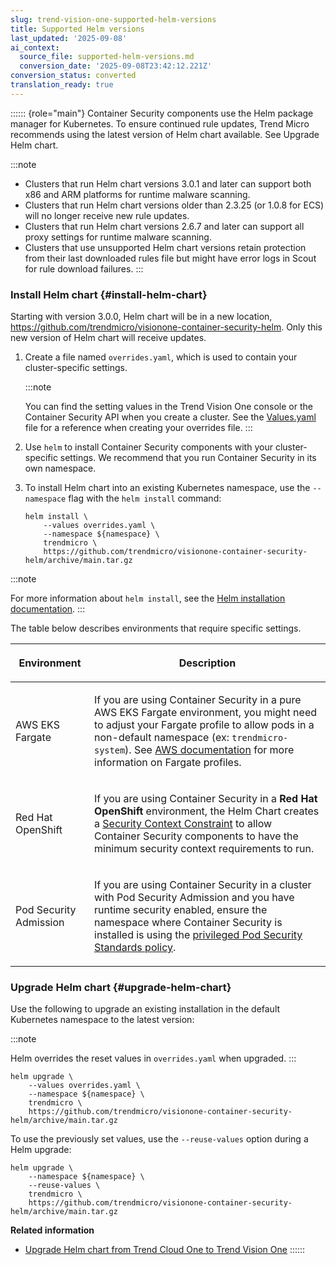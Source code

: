 ```yaml
---
slug: trend-vision-one-supported-helm-versions
title: Supported Helm versions
last_updated: '2025-09-08'
ai_context:
  source_file: supported-helm-versions.md
  conversion_date: '2025-09-08T23:42:12.221Z'
conversion_status: converted
translation_ready: true
---
```


:::::: {role="main"}
Container Security components use the Helm package manager for Kubernetes. To ensure continued rule updates, Trend Micro recommends using the latest version of Helm chart available. See Upgrade Helm chart.

:::note

- Clusters that run Helm chart versions 3.0.1 and later can support both x86 and ARM platforms for runtime malware scanning.
- Clusters that run Helm chart versions older than 2.3.25 (or 1.0.8 for ECS) will no longer receive new rule updates.
- Clusters that run Helm chart versions 2.6.7 and later can support all proxy settings for runtime malware scanning.
- Clusters that use unsupported Helm chart versions retain protection from their last downloaded rules file but might have error logs in Scout for rule download failures.
:::

### Install Helm chart {#install-helm-chart}

Starting with version 3.0.0, Helm chart will be in a new location, <https://github.com/trendmicro/visionone-container-security-helm>. Only this new version of Helm chart will receive updates.

1.  Create a file named `overrides.yaml`, which is used to contain your cluster-specific settings.

    :::note

    You can find the setting values in the Trend Vision One console or the Container Security API when you create a cluster. See the [Values.yaml](https://github.com/trendmicro/cloudone-container-security-helm/blob/master/values.yaml) file for a reference when creating your overrides file.
    :::

2.  Use `helm` to install Container Security components with your cluster-specific settings. We recommend that you run Container Security in its own namespace.

3.  To install Helm chart into an existing Kubernetes namespace, use the `--namespace` flag with the `helm install` command:

    ``` codeblock
    helm install \
        --values overrides.yaml \
        --namespace ${namespace} \
        trendmicro \
        https://github.com/trendmicro/visionone-container-security-helm/archive/main.tar.gz
    ```

:::note

For more information about `helm install`, see the [Helm installation documentation](https://helm.sh/docs/helm/helm_install/).
:::

The table below describes environments that require specific settings.

<table>
<colgroup>
<col style="width: 25%" />
<col style="width: 75%" />
</colgroup>
<thead>
<tr>
<th><p>Environment</p></th>
<th><p>Description</p></th>
</tr>
</thead>
<tbody>
<tr>
<td><p>AWS EKS Fargate</p></td>
<td><p>If you are using Container Security in a pure AWS EKS Fargate environment, you might need to adjust your Fargate profile to allow pods in a non-default namespace (ex: <code>trendmicro-system</code>). See <a href="https://docs.aws.amazon.com/eks/latest/userguide/fargate-profile">AWS documentation</a> for more information on Fargate profiles.</p></td>
</tr>
<tr>
<td>Red Hat OpenShift</td>
<td><p>If you are using Container Security in a <strong>Red Hat OpenShift</strong> environment, the Helm Chart creates a <a href="https://docs.openshift.com/container-platform/4.7/authentication/managing-security-context-constraints">Security Context Constraint</a> to allow Container Security components to have the minimum security context requirements to run.</p></td>
</tr>
<tr>
<td>Pod Security Admission</td>
<td><p>If you are using Container Security in a cluster with Pod Security Admission and you have runtime security enabled, ensure the namespace where Container Security is installed is using the <a href="https://kubernetes.io/docs/concepts/security/pod-security-standards/">privileged Pod Security Standards policy</a>.</p></td>
</tr>
</tbody>
</table>

### Upgrade Helm chart {#upgrade-helm-chart}

Use the following to upgrade an existing installation in the default Kubernetes namespace to the latest version:

:::note

Helm overrides the reset values in `overrides.yaml` when upgraded.
:::

``` codeblock
helm upgrade \
    --values overrides.yaml \
    --namespace ${namespace} \
    trendmicro \
    https://github.com/trendmicro/visionone-container-security-helm/archive/main.tar.gz
```

To use the previously set values, use the `--reuse-values` option during a Helm upgrade:

``` codeblock
helm upgrade \
    --namespace ${namespace} \
    --reuse-values \
    trendmicro \
    https://github.com/trendmicro/visionone-container-security-helm/archive/main.tar.gz
```

**Related information**

- [Upgrade Helm chart from Trend Cloud One to Trend Vision One](upgrade-helm-cloud-one.mdx)
::::::
